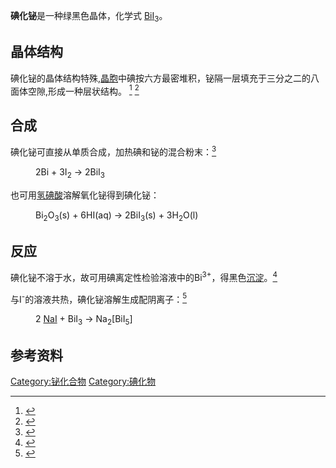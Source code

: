 {{chembox
| ImageFile = Bismuth-triiodide-layer-3D-balls.png
| ImageFile1 = Bismuth-triiodide-layers-stacking-3D-balls.png
| ImageFile2= YBr3structure.jpg
| IUPACName = Bismuth(III) iodide
| Section1 = {{Chembox Identifiers
| CASNo = 7787-64-6
| CASNo_Ref = {{cascite|changed|??}}
|  Abbreviations  =  
|  ChemSpiderID  =  21172753
|  InChI  =  1/Bi.3HI.3H/h;3*1H;;;/q+3;;;;;;/p-3/rBiH3.3HI/h1H3;3*1H/q+3;;;/p-3
|  SMILES  =  [I-].[I-].[I-].[BiH3+3]
|  InChIKey  =  HXTWPIJUKIDKIH-ZPTXHWADAA
|  EINECS  =  
|  PubChem  =  24860889
}}
| Section2 = {{Chembox Properties
| Formula = BiI<sub>3</sub>
| MolarMass = 589.69 g/mol
|   Appearance = greenish-black crystals
|   Density = 5.778 g/cm<sup>3</sup>
|   MeltingPt = 408.6 °C, 681.8 K
|   BoilingPt = 542 °C, 815 K<ref>{{Citation
 | last = Norman
 | first = Nicholas C.
 | year = 1998
 | title = Chemistry of Arsenic, Antimony and Bismuth
 | publisher = Springer
 | isbn = 0-7514-0389-X
 | page = 95
 | url = http://books.google.com/?id=vVhpurkfeN4C&pg=PA187 | accessdate = 2008-06-03
}}</ref>
| Solubility = 0.7761 mg/100 mL (20 °C)
| SolubleOther = 50 g/100 mL [[ethanol|ethanol]]<br /> 50 g/100 mL 2M [[盐酸|盐酸]]
| Solvent = 
| pKa = 
| pKb = }}
| Section3 = {{Chembox Structure
|   CrystalStruct = [[三方晶系|三方晶系]], [[皮尔逊符号|hR24]]
|   SpaceGroup = R-3, No. 148
 }}
| Section7 = {{Chembox Hazards
| ExternalMSDS = 
| EUClass = Corrosive ('''C''')
| EUIndex = 
| MainHazards = 
| NFPA-H = 2
| NFPA-F = 0
| NFPA-R = 1
| NFPA-O =
| RPhrases = {{R34}} 
| SPhrases = {{S26}}, {{S27}}, {{S36/37/39}}, {{S45}}<ref name="sa">{{cite web |url= http://www.sigmaaldrich.com/catalog/search/ProductDetail/ALDRICH/341010 |title= 341010 Bismuth(III) iodide 99% |accessdate= 2008-06-19 |publisher= Sigma-Aldrich |date=  |archive-date= 2008-10-12 |archive-url= https://web.archive.org/web/20081012020113/http://www.sigmaaldrich.com/catalog/search/ProductDetail/ALDRICH/341010 |dead-url= no }}</ref>
| RSPhrases =
| FlashPt = 
| Autoignition = 
| ExploLimits = 
| PEL = }}
}}

'''碘化铋'''是一种绿黑色晶体，化学式 [[铋|Bi]][[碘|I]]<sub>3</sub>。
==晶体结构==
碘化铋的晶体结构特殊,[[晶胞|晶胞]]中碘按六方最密堆积，铋隔一层填充于三分之二的八面体空隙,形成一种层状结构。
<ref name="ssc">
{{Citation
 | last = Smart
 | first = Lesley
 | author-link = 
 | last2 = Moore
 | first2 = Elaine A.
 | author2-link =
 | last3 = 
 | first3 = 
 | author3-link =
 | last4 = 
 | first4 = 
 | author4-link =
 | publication-date =
 | date =
 | year = 2005
 | title = Solid State Chemistry: An Introduction 
 | edition =
 | volume =
 | series =
 | publication-place = 
 | place = 
 | publisher = CRC Press
 | id =
 | isbn = 0-7487-7516-1
 | doi =
 | oclc =
 | page = 40
 | url = http://books.google.com/?id=vDPZLVAoRqQC&pg=PA40&dq=%22Bismuth+triiodide%22
 | accessdate = 2008-06-19
}}</ref>
<ref name="intro">
{{Citation
 | last = Mackay
 | first = Rosemary Ann
 | author-link = 
 | last2 = Henderson
 | first2 = W.
 | author2-link =
 | last3 = 
 | first3 = 
 | author3-link =
 | last4 = 
 | first4 = 
 | author4-link =
 | publication-date =
 | date =
 | year = 2002
 | title = Introduction to Modern Inorganic Chemistry
 | edition =
 | volume =
 | series =
 | publication-place = 
 | place = 
 | publisher = CRC Press
 | id =
 | isbn = 0-7487-6420-8
 | doi =
 | oclc =
 | pages = 122–6
 | url = http://books.google.com/?id=e9SjYftJmOYC&pg=PA126&dq=%22Bismuth+triiodide%22
 | accessdate = 2008-06-19
}}</ref>

==合成==
碘化铋可直接从单质合成，加热碘和铋的混合粉末：<ref name="Erdmann">{{Citation | last = Erdmann | first = Hugo | author-link = Hugo Erdmann | last2 = Dunlap | first2 = Frederick Leavy | author2-link = | publication-date = | date = | year = 1900 | title = Handbook of Basic Tables for Chemical Analysis | edition = | volume = | series = | publication-place = New York | place =  | publisher = John Wiley & Sons | id = | isbn =  | doi = | oclc = | page = 76 | url = http://books.google.com/?id=IxlIAAAAIAAJ&pg=PA76&dq=%22Bismuth+iodide%22 | accessdate = 2008-06-19 }}</ref>

:2Bi + 3I<sub>2</sub> → 2BiI<sub>3</sub>

也可用[[氢碘酸|氢碘酸]]溶解氧化铋得到碘化铋：
:Bi<sub>2</sub>O<sub>3</sub>(s) + 6HI(aq) → 2BiI<sub>3</sub>(s) + 3H<sub>2</sub>O(l)

==反应==
碘化铋不溶于水，故可用碘离定性检验溶液中的Bi<sup>3+</sup>，得黑色[[沉淀|沉淀]]。<ref name="Bruno">
{{Citation
 | last = Bruno
 | first = Thomas J.
 | author-link = 
 | last2 = Svoronos
 | first2 = Paris D. N.
 | author2-link =
 | publication-date =
 | date =
 | year = 2003
 | title = Handbook of Basic Tables for Chemical Analysis
 | edition =
 | volume =
 | series =
 | publication-place =
 | place = 
 | publisher = CRC Press
 | id =
 | isbn = 0-8493-1573-5
 | doi =
 | oclc =
 | page = 549
 | url = http://books.google.com/?id=AFY2gKwh4AsC&pg=PA549&dq=%22Bismuth(III)+iodide%22
 | accessdate = 2008-06-19
}}</ref>

与I<sup>-</sup>的溶液共热，碘化铋溶解生成配阴离子：<ref name="Norman">
{{Citation
 | last = Norman
 | first = Nicholas C.
 | author-link = 
 | last2 = 
 | first2 = 
 | author2-link =
 | publication-date =
 | date =
 | year = 1998
 | title = Chemistry of Arsenic, Antimony and Bismuth
 | edition =
 | volume =
 | series =
 | publication-place = 
 | place = 
 | publisher = Springer
 | id =
 | isbn = 0-7514-0389-X
 | doi =
 | oclc =
 | pages = 168–70
 | url = http://books.google.com/?id=vVhpurkfeN4C&pg=PA187&dq=%22Bismuth(III)+iodide%22
 | accessdate = 2008-06-19
}}</ref>
:2 [[碘化钠|NaI]] + BiI<sub>3</sub> → Na<sub>2</sub>[BiI<sub>5</sub>]
==参考资料==
{{Reflist}}
[[Category:铋化合物|Category:铋化合物]]
[[Category:碘化物|Category:碘化物]]